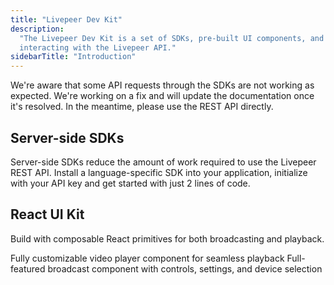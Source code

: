```yaml
---
title: "Livepeer Dev Kit"
description:
  "The Livepeer Dev Kit is a set of SDKs, pre-built UI components, and tools for
  interacting with the Livepeer API."
sidebarTitle: "Introduction"
---
```


<Warning>
  We're aware that some API requests through the SDKs are not working as
  expected. We're working on a fix and will update the documentation once it's
  resolved. In the meantime, please use the REST API directly.
</Warning>

## Server-side SDKs

Server-side SDKs reduce the amount of work required to use the Livepeer REST
API. Install a language-specific SDK into your application, initialize with your
API key and get started with just 2 lines of code.

<CardGroup cols={2}>
  <Card
    title="Typescript"
    icon="js"
    color="#EFD81A"
    href="/sdks/javascript"
  />
  <Card title="Ruby" icon="gem" color="#AA1401" href="/sdks/ruby" />
  <Card title="Go" icon="golang" color="#1EAED8" href="/sdks/go" />
  <Card title="Python" icon="python" color="#F4DC5E" href="/sdks/python" />
</CardGroup>

## React UI Kit

Build with composable React primitives for both broadcasting and playback.

<CardGroup cols={2}>
  <Card
    title="Player Component"
    icon="react"
    color="#5ED2F3"
    href="/sdks/react/Player"
  >
    Fully customizable video player component for seamless playback
  </Card>
  <Card
    title="Broadcast Component"
    icon="react"
    color="#5ED2F3"
    href="/sdks/react/broadcast"
  >
    Full-featured broadcast component with controls, settings, and device
    selection
  </Card>
</CardGroup>
